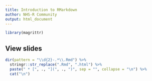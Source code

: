 ```yaml
---
title: Introduction to RMarkdown
author: NHS-R Community
output: html_document
---
```


```r
library(magrittr)
```

## View slides

```r
dir(pattern = "\\d{2}-.*\\.Rmd") %>%
  stringr::str_replace(".Rmd", ".html") %>%
  paste(" * [", ., "](", ., ")", sep = "", collapse = "\n") %>%
  cat("\n")
```
